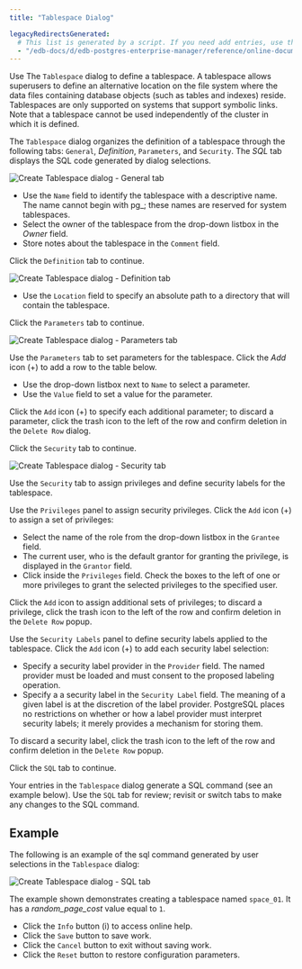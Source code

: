 ```yaml
---
title: "Tablespace Dialog"

legacyRedirectsGenerated:
  # This list is generated by a script. If you need add entries, use the `legacyRedirects` key.
  - "/edb-docs/d/edb-postgres-enterprise-manager/reference/online-documentation/8.0/tablespace_dialog.html"
---
```


<div id="tablespace_dialog" class="registered_link"></div>

Use The `Tablespace` dialog to define a tablespace. A tablespace allows superusers to define an alternative location on the file system where the data files containing database objects (such as tables and indexes) reside. Tablespaces are only supported on systems that support symbolic links. Note that a tablespace cannot be used independently of the cluster in which it is defined.

The `Tablespace` dialog organizes the definition of a tablespace through the following tabs: `General`, *Definition*, `Parameters`, and `Security`. The *SQL* tab displays the SQL code generated by dialog selections.

![Create Tablespace dialog - General tab](../../images/tablespace_general.png)

-   Use the `Name` field to identify the tablespace with a descriptive name. The name cannot begin with pg\_; these names are reserved for system tablespaces.
-   Select the owner of the tablespace from the drop-down listbox in the *Owner* field.
-   Store notes about the tablespace in the `Comment` field.

Click the `Definition` tab to continue.

![Create Tablespace dialog - Definition tab](../../images/tablespace_definition.png)

-   Use the `Location` field to specify an absolute path to a directory that will contain the tablespace.

Click the `Parameters` tab to continue.

![Create Tablespace dialog - Parameters tab](../../images/tablespace_parameters.png)

Use the `Parameters` tab to set parameters for the tablespace. Click the *Add* icon (+) to add a row to the table below.

-   Use the drop-down listbox next to `Name` to select a parameter.
-   Use the `Value` field to set a value for the parameter.

Click the `Add` icon (+) to specify each additional parameter; to discard a parameter, click the trash icon to the left of the row and confirm deletion in the `Delete Row` dialog.

Click the `Security` tab to continue.

![Create Tablespace dialog - Security tab](../../images/tablespace_security.png)

Use the `Security` tab to assign privileges and define security labels for the tablespace.

Use the `Privileges` panel to assign security privileges. Click the `Add` icon (+) to assign a set of privileges:

-   Select the name of the role from the drop-down listbox in the `Grantee` field.
-   The current user, who is the default grantor for granting the privilege, is displayed in the `Grantor` field.
-   Click inside the `Privileges` field. Check the boxes to the left of one or more privileges to grant the selected privileges to the specified user.

Click the `Add` icon to assign additional sets of privileges; to discard a privilege, click the trash icon to the left of the row and confirm deletion in the `Delete Row` popup.

Use the `Security Labels` panel to define security labels applied to the tablespace. Click the `Add` icon (+) to add each security label selection:

-   Specify a security label provider in the `Provider` field. The named provider must be loaded and must consent to the proposed labeling operation.
-   Specify a a security label in the `Security Label` field. The meaning of a given label is at the discretion of the label provider. PostgreSQL places no restrictions on whether or how a label provider must interpret security labels; it merely provides a mechanism for storing them.

To discard a security label, click the trash icon to the left of the row and confirm deletion in the `Delete Row` popup.

Click the `SQL` tab to continue.

Your entries in the `Tablespace` dialog generate a SQL command (see an example below). Use the `SQL` tab for review; revisit or switch tabs to make any changes to the SQL command.

## Example

The following is an example of the sql command generated by user selections in the `Tablespace` dialog:

![Create Tablespace dialog - SQL tab](../../images/tablespace_sql.png)

The example shown demonstrates creating a tablespace named `space_01`. It has a *random_page_cost* value equal to `1`.

-   Click the `Info` button (i) to access online help.
-   Click the `Save` button to save work.
-   Click the `Cancel` button to exit without saving work.
-   Click the `Reset` button to restore configuration parameters.
